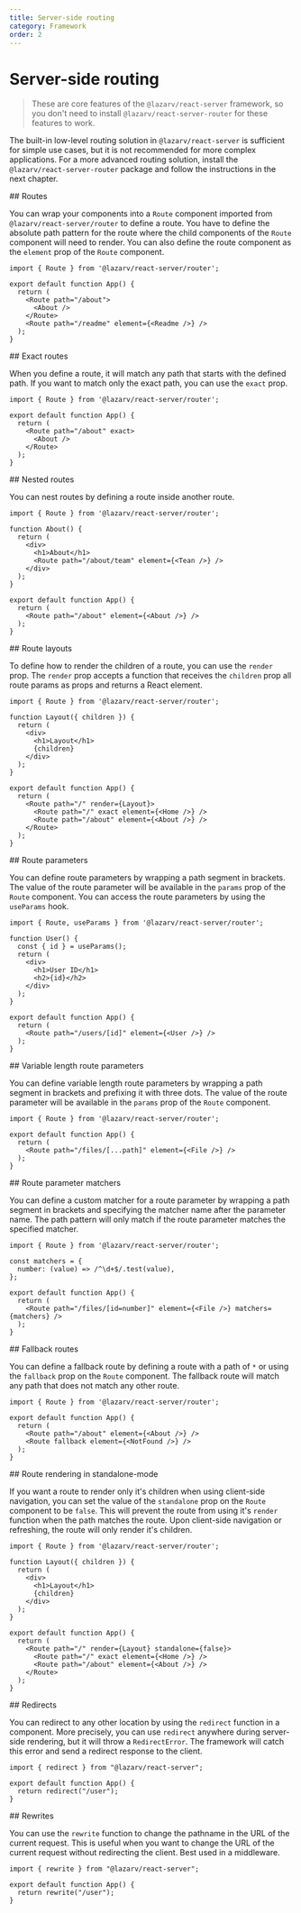 ```yaml
---
title: Server-side routing
category: Framework
order: 2
---
```



# Server-side routing

> These are core features of the `@lazarv/react-server` framework, so you don't need to install `@lazarv/react-server-router` for these features to work.

The built-in low-level routing solution in `@lazarv/react-server` is sufficient for simple use cases, but it is not recommended for more complex applications. For a more advanced routing solution, install the `@lazarv/react-server-router` package and follow the instructions in the next chapter.

<Link name="routes">
## Routes
</Link>

You can wrap your components into a `Route` component imported from `@lazarv/react-server/router` to define a route. You have to define the absolute path pattern for the route where the child components of the `Route` component will need to render. You can also define the route component as the `element` prop of the `Route` component.

```tsx
import { Route } from '@lazarv/react-server/router';

export default function App() {
  return (
    <Route path="/about">
      <About />
    </Route>
    <Route path="/readme" element={<Readme />} />
  );
}
```

<Link name="exact-routes">
## Exact routes
</Link>

When you define a route, it will match any path that starts with the defined path. If you want to match only the exact path, you can use the `exact` prop.

```tsx
import { Route } from '@lazarv/react-server/router';

export default function App() {
  return (
    <Route path="/about" exact>
      <About />
    </Route>
  );
}
```

<Link name="nested-routes">
## Nested routes
</Link>

You can nest routes by defining a route inside another route.

```tsx
import { Route } from '@lazarv/react-server/router';

function About() {
  return (
    <div>
      <h1>About</h1>
      <Route path="/about/team" element={<Tean />} />
    </div>
  );
}

export default function App() {
  return (
    <Route path="/about" element={<About />} />
  );
}
```

<Link name="route-layouts">
## Route layouts
</Link>

To define how to render the children of a route, you can use the `render` prop. The `render` prop accepts a function that receives the `children` prop all route params as props and returns a React element.

```tsx
import { Route } from '@lazarv/react-server/router';

function Layout({ children }) {
  return (
    <div>
      <h1>Layout</h1>
      {children}
    </div>
  );
}

export default function App() {
  return (
    <Route path="/" render={Layout}>
      <Route path="/" exact element={<Home />} />
      <Route path="/about" element={<About />} />
    </Route>
  );
}
```

<Link name="route-parameters">
## Route parameters
</Link>

You can define route parameters by wrapping a path segment in brackets. The value of the route parameter will be available in the `params` prop of the `Route` component. You can access the route parameters by using the `useParams` hook.

```tsx
import { Route, useParams } from '@lazarv/react-server/router';

function User() {
  const { id } = useParams();
  return (
    <div>
      <h1>User ID</h1>
      <h2>{id}</h2>
    </div>
  );
}

export default function App() {
  return (
    <Route path="/users/[id]" element={<User />} />
  );
}
```

<Link name="variable-length-route-parameters">
## Variable length route parameters
</Link>

You can define variable length route parameters by wrapping a path segment in brackets and prefixing it with three dots. The value of the route parameter will be available in the `params` prop of the `Route` component.

```tsx
import { Route } from '@lazarv/react-server/router';

export default function App() {
  return (
    <Route path="/files/[...path]" element={<File />} />
  );
}
```

<Link name="route-parameter-matchers">
## Route parameter matchers
</Link>

You can define a custom matcher for a route parameter by wrapping a path segment in brackets and specifying the matcher name after the parameter name. The path pattern will only match if the route parameter matches the specified matcher.

```tsx
import { Route } from '@lazarv/react-server/router';

const matchers = {
  number: (value) => /^\d+$/.test(value),
};

export default function App() {
  return (
    <Route path="/files/[id=number]" element={<File />} matchers={matchers} />
  );
}
```

<Link name="fallback-routes">
## Fallback routes
</Link>

You can define a fallback route by defining a route with a path of `*` or using the `fallback` prop on the `Route` component. The fallback route will match any path that does not match any other route.

```tsx
import { Route } from '@lazarv/react-server/router';

export default function App() {
  return (
    <Route path="/about" element={<About />} />
    <Route fallback element={<NotFound />} />
  );
}
```

<Link name="route-rendering-in-standalone-mode">
## Route rendering in standalone-mode
</Link>

If you want a route to render only it's children when using client-side navigation, you can set the value of the `standalone` prop on the `Route` component to be `false`. This will prevent the route from using it's `render` function when the path matches the route. Upon client-side navigation or refreshing, the route will only render it's children.

```tsx
import { Route } from '@lazarv/react-server/router';

function Layout({ children }) {
  return (
    <div>
      <h1>Layout</h1>
      {children}
    </div>
  );
}

export default function App() {
  return (
    <Route path="/" render={Layout} standalone={false}>
      <Route path="/" exact element={<Home />} />
      <Route path="/about" element={<About />} />
    </Route>
  );
}
```

<Link name="redirects">
## Redirects
</Link>

You can redirect to any other location by using the `redirect` function in a component. More precisely, you can use `redirect` anywhere during server-side rendering, but it will throw a `RedirectError`. The framework will catch this error and send a redirect response to the client.

```tsx
import { redirect } from "@lazarv/react-server";

export default function App() {
  return redirect("/user");
}
```

<Link name="rewrites">
## Rewrites
</Link>

You can use the `rewrite` function to change the pathname in the URL of the current request. This is useful when you want to change the URL of the current request without redirecting the client. Best used in a middleware.

```tsx
import { rewrite } from "@lazarv/react-server";

export default function App() {
  return rewrite("/user");
}
```
